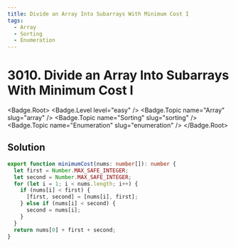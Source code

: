 ```yaml
---
title: Divide an Array Into Subarrays With Minimum Cost I
tags:
  - Array
  - Sorting
  - Enumeration
---
```


# 3010. Divide an Array Into Subarrays With Minimum Cost I

<Badge.Root>
  <Badge.Level level="easy" />
  <Badge.Topic name="Array" slug="array" />
  <Badge.Topic name="Sorting" slug="sorting" />
  <Badge.Topic name="Enumeration" slug="enumeration" />
</Badge.Root>

## Solution

```typescript filename="solution.ts" copy
export function minimumCost(nums: number[]): number {
  let first = Number.MAX_SAFE_INTEGER;
  let second = Number.MAX_SAFE_INTEGER;
  for (let i = 1; i < nums.length; i++) {
    if (nums[i] < first) {
      [first, second] = [nums[i], first];
    } else if (nums[i] < second) {
      second = nums[i];
    }
  }
  return nums[0] + first + second;
}
```

<ProblemLink
  codingSite="leetcode"
  href="https://leetcode.com/problems/divide-an-array-into-subarrays-with-minimum-cost-i"
  title="Divide an Array Into Subarrays With Minimum Cost I"
/>
